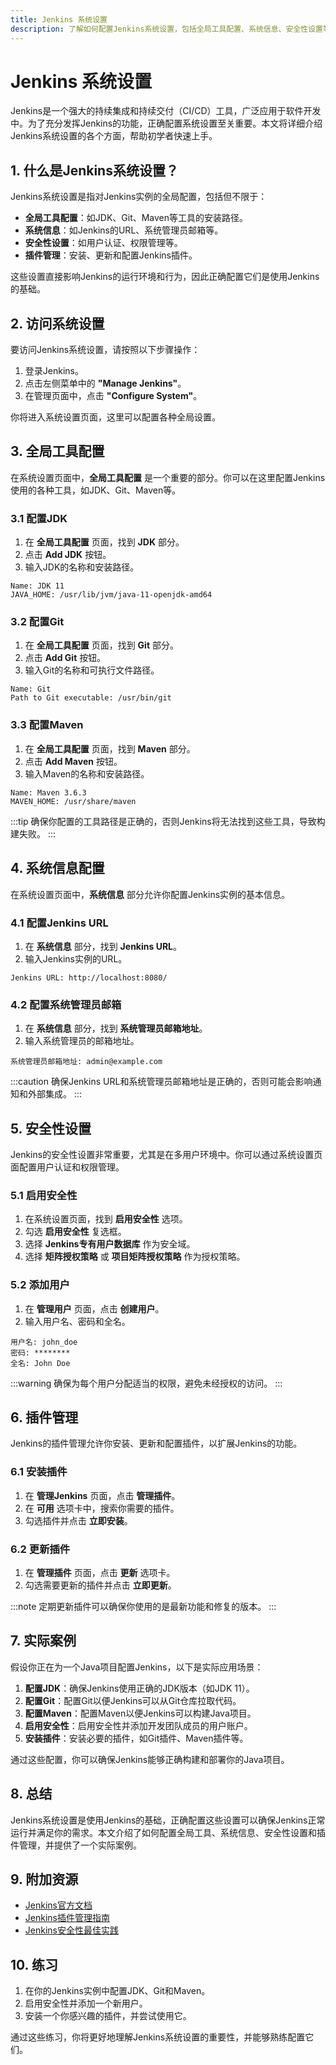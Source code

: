 ```yaml
---
title: Jenkins 系统设置
description: 了解如何配置Jenkins系统设置，包括全局工具配置、系统信息、安全性设置等，为初学者提供全面的指导。
---
```


# Jenkins 系统设置

Jenkins是一个强大的持续集成和持续交付（CI/CD）工具，广泛应用于软件开发中。为了充分发挥Jenkins的功能，正确配置系统设置至关重要。本文将详细介绍Jenkins系统设置的各个方面，帮助初学者快速上手。

## 1. 什么是Jenkins系统设置？

Jenkins系统设置是指对Jenkins实例的全局配置，包括但不限于：

- **全局工具配置**：如JDK、Git、Maven等工具的安装路径。
- **系统信息**：如Jenkins的URL、系统管理员邮箱等。
- **安全性设置**：如用户认证、权限管理等。
- **插件管理**：安装、更新和配置Jenkins插件。

这些设置直接影响Jenkins的运行环境和行为，因此正确配置它们是使用Jenkins的基础。

## 2. 访问系统设置

要访问Jenkins系统设置，请按照以下步骤操作：

1. 登录Jenkins。
2. 点击左侧菜单中的 **"Manage Jenkins"**。
3. 在管理页面中，点击 **"Configure System"**。

你将进入系统设置页面，这里可以配置各种全局设置。

## 3. 全局工具配置

在系统设置页面中，**全局工具配置** 是一个重要的部分。你可以在这里配置Jenkins使用的各种工具，如JDK、Git、Maven等。

### 3.1 配置JDK

1. 在 **全局工具配置** 页面，找到 **JDK** 部分。
2. 点击 **Add JDK** 按钮。
3. 输入JDK的名称和安装路径。

```plaintext
Name: JDK 11
JAVA_HOME: /usr/lib/jvm/java-11-openjdk-amd64
```

### 3.2 配置Git

1. 在 **全局工具配置** 页面，找到 **Git** 部分。
2. 点击 **Add Git** 按钮。
3. 输入Git的名称和可执行文件路径。

```plaintext
Name: Git
Path to Git executable: /usr/bin/git
```

### 3.3 配置Maven

1. 在 **全局工具配置** 页面，找到 **Maven** 部分。
2. 点击 **Add Maven** 按钮。
3. 输入Maven的名称和安装路径。

```plaintext
Name: Maven 3.6.3
MAVEN_HOME: /usr/share/maven
```

:::tip
确保你配置的工具路径是正确的，否则Jenkins将无法找到这些工具，导致构建失败。
:::

## 4. 系统信息配置

在系统设置页面中，**系统信息** 部分允许你配置Jenkins实例的基本信息。

### 4.1 配置Jenkins URL

1. 在 **系统信息** 部分，找到 **Jenkins URL**。
2. 输入Jenkins实例的URL。

```plaintext
Jenkins URL: http://localhost:8080/
```

### 4.2 配置系统管理员邮箱

1. 在 **系统信息** 部分，找到 **系统管理员邮箱地址**。
2. 输入系统管理员的邮箱地址。

```plaintext
系统管理员邮箱地址: admin@example.com
```

:::caution
确保Jenkins URL和系统管理员邮箱地址是正确的，否则可能会影响通知和外部集成。
:::

## 5. 安全性设置

Jenkins的安全性设置非常重要，尤其是在多用户环境中。你可以通过系统设置页面配置用户认证和权限管理。

### 5.1 启用安全性

1. 在系统设置页面，找到 **启用安全性** 选项。
2. 勾选 **启用安全性** 复选框。
3. 选择 **Jenkins专有用户数据库** 作为安全域。
4. 选择 **矩阵授权策略** 或 **项目矩阵授权策略** 作为授权策略。

### 5.2 添加用户

1. 在 **管理用户** 页面，点击 **创建用户**。
2. 输入用户名、密码和全名。

```plaintext
用户名: john_doe
密码: ********
全名: John Doe
```

:::warning
确保为每个用户分配适当的权限，避免未经授权的访问。
:::

## 6. 插件管理

Jenkins的插件管理允许你安装、更新和配置插件，以扩展Jenkins的功能。

### 6.1 安装插件

1. 在 **管理Jenkins** 页面，点击 **管理插件**。
2. 在 **可用** 选项卡中，搜索你需要的插件。
3. 勾选插件并点击 **立即安装**。

### 6.2 更新插件

1. 在 **管理插件** 页面，点击 **更新** 选项卡。
2. 勾选需要更新的插件并点击 **立即更新**。

:::note
定期更新插件可以确保你使用的是最新功能和修复的版本。
:::

## 7. 实际案例

假设你正在为一个Java项目配置Jenkins，以下是实际应用场景：

1. **配置JDK**：确保Jenkins使用正确的JDK版本（如JDK 11）。
2. **配置Git**：配置Git以便Jenkins可以从Git仓库拉取代码。
3. **配置Maven**：配置Maven以便Jenkins可以构建Java项目。
4. **启用安全性**：启用安全性并添加开发团队成员的用户账户。
5. **安装插件**：安装必要的插件，如Git插件、Maven插件等。

通过这些配置，你可以确保Jenkins能够正确构建和部署你的Java项目。

## 8. 总结

Jenkins系统设置是使用Jenkins的基础，正确配置这些设置可以确保Jenkins正常运行并满足你的需求。本文介绍了如何配置全局工具、系统信息、安全性设置和插件管理，并提供了一个实际案例。

## 9. 附加资源

- [Jenkins官方文档](https://www.jenkins.io/doc/)
- [Jenkins插件管理指南](https://plugins.jenkins.io/)
- [Jenkins安全性最佳实践](https://www.jenkins.io/doc/book/security/)

## 10. 练习

1. 在你的Jenkins实例中配置JDK、Git和Maven。
2. 启用安全性并添加一个新用户。
3. 安装一个你感兴趣的插件，并尝试使用它。

通过这些练习，你将更好地理解Jenkins系统设置的重要性，并能够熟练配置它们。
